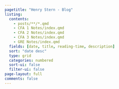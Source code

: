 ```yaml
---
pagetitle: "Henry Stern - Blog"
listing:
  contents: 
    - posts/**/*.qmd
    - CFA 1 Notes/index.qmd
    - CFA 2 Notes/index.qmd
    - CFA 3 Notes/index.qmd
    - GRE Notes/index.qmd
  fields: [date, title, reading-time, description]
  sort: "date desc"
  type: grid
  categories: numbered
  sort-ui: false
  filter-ui: false
page-layout: full
comments: false
---
```

